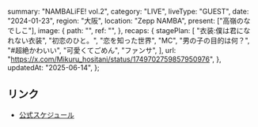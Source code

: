   summary: "NAMBALiFE! vol.2",
  category: "LIVE",
  liveType: "GUEST",
  date: "2024-01-23",
  region: "大阪",
  location: "Zepp NAMBA",
  present: ["高嶺のなでしこ"],
  image: {
    path: "",
    ref: "",
  },
  recaps: {
    stagePlan: [
      "衣装:僕は君になれない衣装",
      "初恋のひと。",
      "恋を知った世界",
      "MC",
      "男の子の目的は何？",
      "#超絶かわいい",
      "可愛くてごめん",
      "ファンサ",
    ],
    url: "https://x.com/Mikuru_hositani/status/1749702759857950976",
  },
  updatedAt: "2025-06-14",
};

## リンク

- [公式スケジュール](https://takanenonadeshiko.jp/?p=1608)
